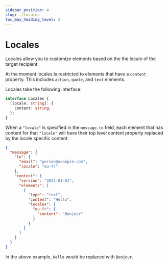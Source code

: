 ```yaml
---
sidebar_position: 4
slug: ./locales
toc_max_heading_level: 2
---
```


# Locales

Locales allow you to customize elements based on the the locale of the target recipient.

At the moment locales is restricted to elements that have a `content` property. This includes `action`, `quote`, and `text` elements.

Locales take the following interface:

```ts
interface Locales {
  [locale: string]: {
    content: string;
  };
}
```

When a `"locale"` is specified in the `message.to` field, each element that has content
for that `"locale"` will have their top level content property replaced by the locale specific
content.

```json
{
  "message": {
    "to": {
      "email": "person@example.com",
      "locale": "eu-fr"
    },
    "content": {
      "version": "2022-01-01",
      "elements": [
        {
          "type": "text",
          "content": "Hello",
          "locales": {
            "eu-fr": {
              "content": "Bonjour"
            }
          }
        }
      ]
    }
  }
}
```

In the above example, `Hello` would be replaced with `Bonjour`.
